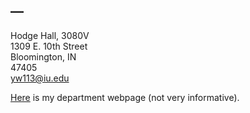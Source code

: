 ---
---

<link rel="stylesheet" href="style.css" type="text/css">

Hodge Hall, 3080V<br>
1309 E. 10th Street<br>
Bloomington, IN<br>
47405<br>
[yw113@iu.edu](yw113@iu.edu)<br>

[Here](https://kelley.iu.edu/faculty-research/faculty-directory/profile.cshtml?id=YW113) is my department webpage (not very informative).